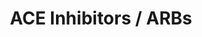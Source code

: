 ---
title: ACE Inhibitors / ARBs
aka:
  - renin–angiotensin system blockers
  - RAS inhibitors
family_members:
  - Enalapril (ACE inhibitor)
  - Lisinopril (ACE inhibitor)
  - Ramipril (ACE inhibitor)
  - Captopril (ACE inhibitor)
  - Losartan (ARB)
  - Valsartan (ARB)
  - Irbesartan (ARB)
  - Candesartan (ARB)
duration_chart_title: Oral Duration of Lisinopril
image_location: /src/assets/Images/ACE inhibitors - ARBs_/ACE inhibitors _  ARBs (structural formula).png
duration_chart:
  total: 12–24h
  onset: 1–2h
  coming_up: 2–4h
  plateau: 6–12h
  coming_down: 4–6h
positive_effects: reduced blood pressure, improved cardiovascular function, renal protection, relaxation
negative_effects: dry cough (ACE inhibitors), dizziness, fatigue, hyperkalemia, hypotension, mood changes
neutral_effects: reduced physical arousal, altered thirst or salt cravings
dosage_table:
  title: Oral Dosage of Lisinopril
  threshold: 2.5 mg
  light: 5–10 mg
  common: 10–20 mg
  strong: 20–40 mg
  heavy: 40+ mg
--- 